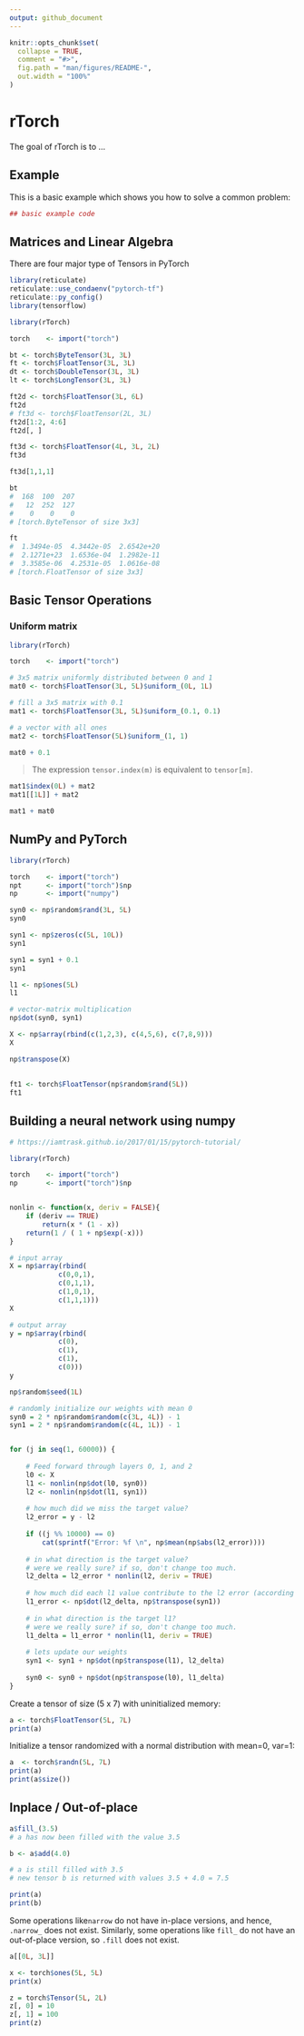 ```yaml
---
output: github_document
---
```


<!-- README.md is generated from README.Rmd. Please edit that file -->

```r
knitr::opts_chunk$set(
  collapse = TRUE,
  comment = "#>",
  fig.path = "man/figures/README-",
  out.width = "100%"
)
```
# rTorch

The goal of rTorch is to ...

## Example

This is a basic example which shows you how to solve a common problem:

```r
## basic example code
```


## Matrices and Linear Algebra

There are four major type of Tensors in PyTorch
```r
library(reticulate)
reticulate::use_condaenv("pytorch-tf")
reticulate::py_config()
library(tensorflow)
```


```r
library(rTorch)

torch    <- import("torch")

bt <- torch$ByteTensor(3L, 3L)
ft <- torch$FloatTensor(3L, 3L)
dt <- torch$DoubleTensor(3L, 3L)
lt <- torch$LongTensor(3L, 3L)

ft2d <- torch$FloatTensor(3L, 6L)
ft2d
# ft3d <- torch$FloatTensor(2L, 3L)
ft2d[1:2, 4:6]
ft2d[, ]
```

```r
ft3d <- torch$FloatTensor(4L, 3L, 2L)
ft3d
```

```r
ft3d[1,1,1]
```


```r
bt
#  168  100  207
#   12  252  127
#    0    0    0
# [torch.ByteTensor of size 3x3]
```

```r
ft
#  1.3494e-05  4.3442e-05  2.6542e+20
#  2.1271e+23  1.6536e-04  1.2982e-11
#  3.3585e-06  4.2531e-05  1.0616e-08
# [torch.FloatTensor of size 3x3]
```


## Basic Tensor Operations

### Uniform matrix

```r
library(rTorch)

torch    <- import("torch")

# 3x5 matrix uniformly distributed between 0 and 1
mat0 <- torch$FloatTensor(3L, 5L)$uniform_(0L, 1L)

# fill a 3x5 matrix with 0.1
mat1 <- torch$FloatTensor(3L, 5L)$uniform_(0.1, 0.1)

# a vector with all ones
mat2 <- torch$FloatTensor(5L)$uniform_(1, 1)

```



```r
mat0 + 0.1
```

> The expression ``tensor.index(m)`` is equivalent to ``tensor[m]``.

```r
mat1$index(0L) + mat2
mat1[[1L]] + mat2
```

```r
mat1 + mat0
```

## NumPy and PyTorch

```r
library(rTorch)

torch    <- import("torch")
npt      <- import("torch")$np
np       <- import("numpy")
```


```r
syn0 <- np$random$rand(3L, 5L)
syn0
```


```r
syn1 <- np$zeros(c(5L, 10L))
syn1
```

```r
syn1 = syn1 + 0.1
syn1
```


```r
l1 <- np$ones(5L)
l1
```


```r
# vector-matrix multiplication
np$dot(syn0, syn1)

```

```r
X <- np$array(rbind(c(1,2,3), c(4,5,6), c(7,8,9)))
X
```

```r
np$transpose(X)
```

## 

```r
ft1 <- torch$FloatTensor(np$random$rand(5L))
ft1
```

## Building a neural network using numpy

```r
# https://iamtrask.github.io/2017/01/15/pytorch-tutorial/

library(rTorch)

torch    <- import("torch")
np       <- import("torch")$np


nonlin <- function(x, deriv = FALSE){
	if (deriv == TRUE)
	    return(x * (1 - x))
    return(1 / ( 1 + np$exp(-x)))
}    

# input array
X = np$array(rbind(
            c(0,0,1),
            c(0,1,1),
            c(1,0,1),
            c(1,1,1)))
X

# output array
y = np$array(rbind(
            c(0),
			c(1),
			c(1),
			c(0)))
y

np$random$seed(1L)

# randomly initialize our weights with mean 0
syn0 = 2 * np$random$random(c(3L, 4L)) - 1
syn1 = 2 * np$random$random(c(4L, 1L)) - 1


for (j in seq(1, 60000)) {
    
    # Feed forward through layers 0, 1, and 2
    l0 <- X
    l1 <- nonlin(np$dot(l0, syn0))
    l2 <- nonlin(np$dot(l1, syn1))
    
    # how much did we miss the target value?
    l2_error = y - l2
    
    if ((j %% 10000) == 0)
        cat(sprintf("Error: %f \n", np$mean(np$abs(l2_error))))
    
    # in what direction is the target value?
    # were we really sure? if so, don't change too much.
    l2_delta = l2_error * nonlin(l2, deriv = TRUE)
    
    # how much did each l1 value contribute to the l2 error (according to the weights)?
    l1_error <- np$dot(l2_delta, np$transpose(syn1))
    
    # in what direction is the target l1?
    # were we really sure? if so, don't change too much.
    l1_delta = l1_error * nonlin(l1, deriv = TRUE)
        
    # lets update our weights
    syn1 <- syn1 + np$dot(np$transpose(l1), l2_delta)
    
    syn0 <- syn0 + np$dot(np$transpose(l0), l1_delta)
}
```

Create a tensor of size (5 x 7) with uninitialized memory:

```r
a <- torch$FloatTensor(5L, 7L)
print(a)
```

Initialize a tensor randomized with a normal distribution with mean=0, var=1:

```r
a  <- torch$randn(5L, 7L)
print(a)
print(a$size())
```


## Inplace / Out-of-place

```r
a$fill_(3.5)
# a has now been filled with the value 3.5

b <- a$add(4.0)

# a is still filled with 3.5
# new tensor b is returned with values 3.5 + 4.0 = 7.5

print(a)
print(b)
```

Some operations like`narrow` do not have in-place versions, and hence, `.narrow_` does not exist. Similarly, some operations like `fill_` do not have an out-of-place version, so `.fill` does not exist.

```r
a[[0L, 3L]]
```


```r
x <- torch$ones(5L, 5L)
print(x)
```

```r
z = torch$Tensor(5L, 2L)
z[, 0] = 10
z[, 1] = 100
print(z)
```

